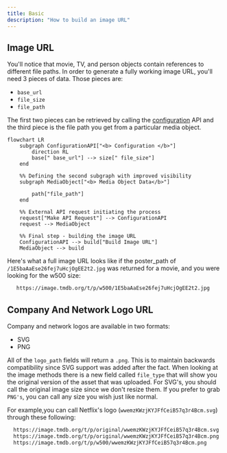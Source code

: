 ```yaml
---
title: Basic
description: "How to build an image URL"
---
```


## Image URL
You'll notice that movie, TV, and person objects contain references to different file paths. 
In order to generate a fully working image URL, you'll need 3 pieces of data. 
Those pieces are:
- `base_url`
- `file_size` 
- `file_path`

The first two pieces can be retrieved by calling the [configuration](https://ileolami.mintlify.app/api-reference/configuration/details) API and the third piece is the file path you get from a particular media object.

```mermaid
flowchart LR
    subgraph ConfigurationAPI["<b> Configuration </b>"]
        direction RL
        base[" base_url"] --> size[" file_size"]
    end

    %% Defining the second subgraph with improved visibility
    subgraph MediaObject["<b> Media Object Data</b>"]
        
        path["file_path"]
    end

    %% External API request initiating the process
    request["Make API Request"] --> ConfigurationAPI
    request --> MediaObject

    %% Final step - building the image URL
    ConfigurationAPI --> build["Build Image URL"]
    MediaObject --> build
```
Here's what a full image URL looks like if the poster_path of `/1E5baAaEse26fej7uHcjOgEE2t2.jpg` was returned for a movie, and you were looking for the w500 size:

```bash Example
   https://image.tmdb.org/t/p/w500/1E5baAaEse26fej7uHcjOgEE2t2.jpg
```
## Company And Network Logo URL
Company and network logos are available in two formats:
- SVG 
- PNG

All of the `logo_path` fields will return a `.png`. This is to maintain backwards compatibility since SVG support was added after the fact.
When looking at the image methods there is a new field called `file_type` that will show you the original version of the asset that was uploaded. For SVG's, you should call the original image size since we don't resize them. 
If you prefer to grab `PNG's`, you can call any size you wish just like normal.

For example,you can call Netflix's logo (`wwemzKWzjKYJFfCeiB57q3r4Bcm.svg`) through these following:
``` bash Example
  https://image.tmdb.org/t/p/original/wwemzKWzjKYJFfCeiB57q3r4Bcm.svg
  https://image.tmdb.org/t/p/original/wwemzKWzjKYJFfCeiB57q3r4Bcm.png
  https://image.tmdb.org/t/p/w500/wwemzKWzjKYJFfCeiB57q3r4Bcm.png
```



